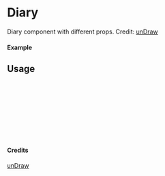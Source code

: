 
<Meta of={Diary} title="unDraw/Diary" />

# Diary

Diary component with different props.
Credit: [unDraw](https://undraw.co/illustrations)

#### Example

<Canvas of={Diary.Primary} />

## Usage

```ts
import { Diary } from "yadl-ui";

const Example = () => {
  return (
      <Diary />
  );
};

export default Example;
```

#### Credits
[unDraw](https://undraw.co/illustrations)
